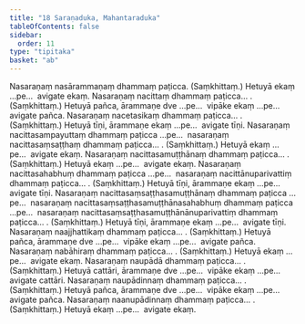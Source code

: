 ```yaml
---
title: "18 Saraṇaduka, Mahantaraduka"
tableOfContents: false
sidebar:
  order: 11
type: "tipitaka"
basket: "ab"
---
```



<DynamicBreadcrumb />

<Division number="50">

<Paragraph number="173">
Nasaraṇaṃ nasārammaṇaṃ dhammaṃ paṭicca. (Saṃkhittaṃ.) Hetuyā ekaṃ …pe…  avigate ekaṃ.
</Paragraph>

<Paragraph number="174">
Nasaraṇaṃ nacittaṃ dhammaṃ paṭicca… . (Saṃkhittaṃ.) Hetuyā pañca, ārammaṇe dve …pe…  vipāke ekaṃ …pe…  avigate pañca.
</Paragraph>

<Paragraph number="175">
Nasaraṇaṃ nacetasikaṃ dhammaṃ paṭicca… . (Saṃkhittaṃ.) Hetuyā tīṇi, ārammaṇe ekaṃ …pe…  avigate tīṇi.
</Paragraph>

<Paragraph number="176">
Nasaraṇaṃ nacittasampayuttaṃ dhammaṃ paṭicca …pe…  nasaraṇaṃ nacittasaṃsaṭṭhaṃ dhammaṃ paṭicca… . (Saṃkhittaṃ.) Hetuyā ekaṃ …pe…  avigate ekaṃ.
</Paragraph>

<Paragraph number="177">
Nasaraṇaṃ nacittasamuṭṭhānaṃ dhammaṃ paṭicca… . (Saṃkhittaṃ.) Hetuyā ekaṃ …pe…  avigate ekaṃ.
</Paragraph>

<Paragraph number="178">
Nasaraṇaṃ nacittasahabhuṃ dhammaṃ paṭicca …pe…  nasaraṇaṃ nacittānuparivattiṃ dhammaṃ paṭicca… . (Saṃkhittaṃ.) Hetuyā tīṇi, ārammaṇe ekaṃ …pe…  avigate tīṇi.
</Paragraph>

</Division>
<Division number="51">

<Paragraph number="179">
Nasaraṇaṃ nacittasaṃsaṭṭhasamuṭṭhānaṃ dhammaṃ paṭicca …pe…  nasaraṇaṃ nacittasaṃsaṭṭhasamuṭṭhānasahabhuṃ dhammaṃ paṭicca …pe…  nasaraṇaṃ nacittasaṃsaṭṭhasamuṭṭhānānuparivattiṃ dhammaṃ paṭicca… . (Saṃkhittaṃ.) Hetuyā tīṇi, ārammaṇe ekaṃ …pe…  avigate tīṇi.
</Paragraph>

<Paragraph number="180">
Nasaraṇaṃ naajjhattikaṃ dhammaṃ paṭicca… . (Saṃkhittaṃ.) Hetuyā pañca, ārammaṇe dve …pe…  vipāke ekaṃ …pe…  avigate pañca.
</Paragraph>

<Paragraph number="181">
Nasaraṇaṃ nabāhiraṃ dhammaṃ paṭicca… . (Saṃkhittaṃ.) Hetuyā ekaṃ …pe…  avigate ekaṃ.
</Paragraph>

<Paragraph number="182">
Nasaraṇaṃ naupādā dhammaṃ paṭicca… . (Saṃkhittaṃ.) Hetuyā cattāri, ārammaṇe dve …pe…  vipāke ekaṃ …pe…  avigate cattāri.
</Paragraph>

<Paragraph number="183">
Nasaraṇaṃ naupādinnaṃ dhammaṃ paṭicca… . (Saṃkhittaṃ.) Hetuyā pañca, ārammaṇe dve …pe…  vipāke ekaṃ …pe…  avigate pañca.
</Paragraph>

<Paragraph number="184">
Nasaraṇaṃ naanupādinnaṃ dhammaṃ paṭicca… . (Saṃkhittaṃ.) Hetuyā ekaṃ …pe…  avigate ekaṃ.
</Paragraph>
</Division>